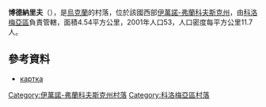 {{coord|48|39|50|N|24|49|18|E|scale:30000|display=title}}

'''博德納里夫'''（{{lang-uk|Боднарів}}），是[[烏克蘭|烏克蘭]]的村落，位於該國西部[[伊萬諾-弗蘭科夫斯克州|伊萬諾-弗蘭科夫斯克州]]，由[[科洛梅亞區|科洛梅亞區]]負責管轄，面積4.54平方公里，2001年人口53，人口密度每平方公里11.7人。

==參考資料==
* [http://w1.c1.rada.gov.ua/pls/z7502/A005?rf7571=13765 картка]{{dead link|date=2017年11月 |bot=InternetArchiveBot |fix-attempted=yes }}

{{DEFAULTSORT:Боднарів}}
[[Category:伊萬諾-弗蘭科夫斯克州村落|Category:伊萬諾-弗蘭科夫斯克州村落]]
[[Category:科洛梅亞區村落|Category:科洛梅亞區村落]]


{{IvanoFrankivsk-geo-stub}}